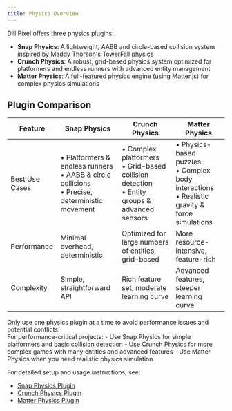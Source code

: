 ```yaml
---
title: Physics Overview
---
```



Dill Pixel offers three physics plugins:

- **Snap Physics**: A lightweight, AABB and circle-based collision system inspired by Maddy Thorson's TowerFall physics
- **Crunch Physics**: A robust, grid-based physics system optimized for platformers and endless runners with advanced entity management
- **Matter Physics**: A full-featured physics engine (using Matter.js) for complex physics simulations

## Plugin Comparison

| Feature        | Snap Physics                                                                                         | Crunch Physics                                                                                    | Matter Physics                                                                                      |
| -------------- | ---------------------------------------------------------------------------------------------------- | ------------------------------------------------------------------------------------------------- | --------------------------------------------------------------------------------------------------- |
| Best Use Cases | • Platformers & endless runners<br/>• AABB & circle collisions<br/>• Precise, deterministic movement | • Complex platformers<br/>• Grid-based collision detection<br/>• Entity groups & advanced sensors | • Physics-based puzzles<br/>• Complex body interactions<br/>• Realistic gravity & force simulations |
| Performance    | Minimal overhead, deterministic                                                                      | Optimized for large numbers of entities, grid-based                                               | More resource-intensive, feature-rich                                                               |
| Complexity     | Simple, straightforward API                                                                          | Rich feature set, moderate learning curve                                                         | Advanced features, steeper learning curve                                                           |

<Aside type="caution">Only use one physics plugin at a time to avoid performance issues and potential conflicts.</Aside>

<Aside type="tip">
  For performance-critical projects: - Use Snap Physics for simple platformers and basic collision detection - Use
  Crunch Physics for more complex games with many entities and advanced features - Use Matter Physics when you need
  realistic physics simulation
</Aside>

For detailed setup and usage instructions, see:

- [Snap Physics Plugin](/fundamentals/physics/snap)
- [Crunch Physics Plugin](/fundamentals/physics/crunch)
- [Matter Physics Plugin](/fundamentals/physics/matter)
